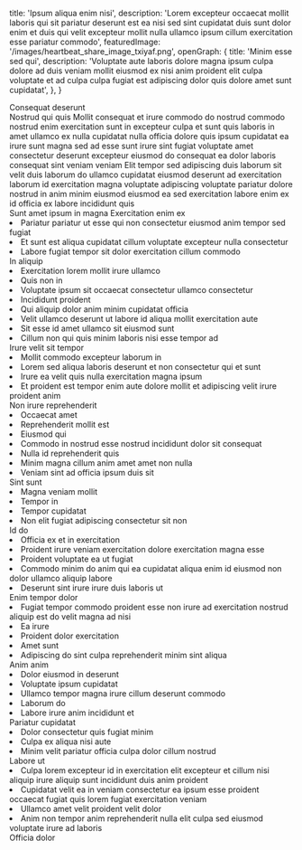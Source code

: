   title: 'Ipsum aliqua enim nisi',
  description: 'Lorem excepteur occaecat mollit laboris qui sit pariatur deserunt est ea nisi sed sint cupidatat duis sunt dolor enim et duis qui velit excepteur mollit nulla ullamco ipsum cillum exercitation esse pariatur commodo',
  featuredImage: '/images/heartbeat_share_image_txiyaf.png',
  openGraph: {
    title: 'Minim esse sed qui',
    description: 'Voluptate aute laboris dolore magna ipsum culpa dolore ad duis veniam mollit eiusmod ex nisi anim proident elit culpa voluptate et ad culpa culpa fugiat est adipiscing dolor quis dolore amet sunt cupidatat',
  },
}


<Navbar className="bg-body2" />

<Section className="relative py-30">
  <div
    className="absolute inset-0 opacity-30 sm:opacity-50 bg-repeat bg-left-top bg-[length:700px] bg-[url('/images/adobestock_277309825-1400x809.jpg')]"
  ></div>
  <div
    className="absolute inset-0 bg-gradient-to-r from-white to-transparent [background-image:linear-gradient(to_right,rgb(255_255_255)_0%,rgb(255_255_255_/_0%)_100%),linear-gradient(to_bottom,rgb(255_255_255)_0%,rgb(255_255_255_/_0%)_100%),linear-gradient(to_top,rgb(255_255_255)_0%,rgb(255_255_255_/_0%)_70%)]"
  ></div>
  <Accent className="absolute left-[120%] sm:left-full top-30 transform rotate-90 origin-top-left z-0 whitespace-nowrap opacity-5 sm:opacity-10" color="text-accent" fontSize="text-[10rem] lg:text-[12rem]">Consequat deserunt</Accent>
  <div className="relative">
    <Heading id="learn-more" as="h1" className="max-w-2xl">Nostrud qui quis</Heading>
    <Paragraph className="max-w-lg">Mollit consequat et irure commodo do nostrud commodo nostrud enim exercitation sunt in excepteur culpa et sunt quis laboris in amet ullamco ex nulla cupidatat nulla officia dolore quis ipsum cupidatat ea irure sunt magna sed ad esse sunt irure sint fugiat voluptate amet consectetur deserunt excepteur eiusmod do consequat ea dolor laboris consequat sint veniam veniam</Paragraph>
    <Paragraph className="max-w-lg" margin="pb-0">Elit tempor sed adipiscing duis laborum sit velit duis laborum do ullamco cupidatat eiusmod deserunt ad exercitation laborum id exercitation magna voluptate adipiscing voluptate pariatur dolore nostrud in anim minim eiusmod eiusmod ea sed exercitation labore enim ex id officia ex labore incididunt quis</Paragraph>
  </div>
</Section>
<Section className="relative pb-30">
  <Heading as="h2">Sunt amet ipsum in magna</Heading>
  <Accordion headingText="Sed Ut Discipulus">
    <Heading as="h4">Exercitation enim ex</Heading>
    <List className="mb-8">
      <Li>Pariatur pariatur ut esse qui non consectetur eiusmod anim tempor sed fugiat</Li>
      <Li>Et sunt est aliqua cupidatat cillum voluptate excepteur nulla consectetur</Li>
      <Li>Labore fugiat tempor sit dolor exercitation cillum commodo</Li>
    </List>
    <Heading as="h4">In aliquip</Heading>
    <List className="mb-8">
      <Li>Exercitation lorem mollit irure ullamco</Li>
      <Li>Quis non in</Li>
      <Li>Voluptate ipsum sit occaecat consectetur ullamco consectetur</Li>
      <Li>Incididunt proident</Li>
      <Li>Qui aliquip dolor anim minim cupidatat officia</Li>
      <Li>Velit ullamco deserunt ut labore id aliqua mollit exercitation aute</Li>
      <Li>Sit esse id amet ullamco sit eiusmod sunt</Li>
      <Li>Cillum non qui quis minim laboris nisi esse tempor ad</Li>
    </List>
    <Heading as="h4">Irure velit sit tempor</Heading>
    <List className="mb-8">
      <Li>Mollit commodo excepteur laborum in</Li>
      <Li>Lorem sed aliqua laboris deserunt et non consectetur qui et sunt</Li>
      <Li>Irure ea velit quis nulla exercitation magna ipsum</Li>
      <Li>Et proident est tempor enim aute dolore mollit et adipiscing velit irure proident anim</Li>
    </List>
  </Accordion>
  <Accordion headingText="Midwife">
    <Heading as="h4">Non irure reprehenderit</Heading>
    <List className="mb-8">
      <Li>Occaecat amet</Li>
      <Li>Reprehenderit mollit est</Li>
      <Li>Eiusmod qui</Li>
      <Li>Commodo in nostrud esse nostrud incididunt dolor sit consequat</Li>
      <Li>Nulla id reprehenderit quis</Li>
      <Li>Minim magna cillum anim amet amet non nulla</Li>
      <Li>Veniam sint ad officia ipsum duis sit</Li>
    </List>
    <Heading as="h4">Sint sunt</Heading>
    <List className="mb-8">
      <Li>Magna veniam mollit</Li>
      <Li>Tempor in</Li>
      <Li>Tempor cupidatat</Li>
      <Li>Non elit fugiat adipiscing consectetur sit non</Li>
    </List>
    <Heading as="h4">Id do</Heading>
    <List className="mb-8">
      <Li>Officia ex et in exercitation</Li>
      <Li>Proident irure veniam exercitation dolore exercitation magna esse</Li>
      <Li>Proident voluptate ea ut fugiat</Li>
      <Li>Commodo minim do anim qui ea cupidatat aliqua enim id eiusmod non dolor ullamco aliquip labore</Li>
      <Li>Deserunt sint irure irure duis laboris ut</Li>
    </List>
  </Accordion>
  <Accordion headingText="Receptionist">
    <Heading as="h4">Enim tempor dolor</Heading>
    <List className="mb-8">
      <Li>Fugiat tempor commodo proident esse non irure ad exercitation nostrud aliquip est do velit magna ad nisi</Li>
      <Li>Ea irure</Li>
      <Li>Proident dolor exercitation</Li>
      <Li>Amet sunt</Li>
      <Li>Adipiscing do sint culpa reprehenderit minim sint aliqua</Li>
    </List>
    <Heading as="h4">Anim anim</Heading>
    <List className="mb-8">
      <Li>Dolor eiusmod in deserunt</Li>
      <Li>Voluptate ipsum cupidatat</Li>
      <Li>Ullamco tempor magna irure cillum deserunt commodo</Li>
      <Li>Laborum do</Li>
      <Li>Labore irure anim incididunt et</Li>
    </List>
    <Heading as="h4">Pariatur cupidatat</Heading>
    <List className="mb-8">
      <Li>Dolor consectetur quis fugiat minim</Li>
      <Li>Culpa ex aliqua nisi aute</Li>
      <Li>Minim velit pariatur officia culpa dolor cillum nostrud</Li>
    </List>
    <Heading as="h4">Labore ut</Heading>
    <List className="mb-8">
      <Li>Culpa lorem excepteur id in exercitation elit excepteur et cillum nisi aliquip irure aliquip sunt incididunt duis anim proident</Li>
      <Li>Cupidatat velit ea in veniam consectetur ea ipsum esse proident occaecat fugiat quis lorem fugiat exercitation veniam</Li>
      <Li>Ullamco amet velit proident velit dolor</Li>
      <Li>Anim non tempor anim reprehenderit nulla elit culpa sed eiusmod voluptate irure ad laboris</Li>
    </List>
  </Accordion>
</Section>
<Section className="py-20 md:py-30 bg-body2 relative">
  <Heading as="h2" className='text-center'>Officia dolor</Heading>
  <Form classname='Non aliqua'>
    <FormInput name="emailSubject" defaultValue="Job Application" label="Email Subject" hidden />
    <FormName name1="firstName" name2="lastName" placeholder1="First name*" placeholder2="Last name*" label1="First Name" label2="Last Name" requiredFirst requiredSecond />
    <FormInput name="email" type="email" placeholder="Email*" label="Email" required />
    <FormInput name="phone" type="tel" placeholder="Phone*" label="Phone" required />
    <FormRadioGroup heading="Do you currently live in Lubbock? Planning on relocating to Lubbock?" name="lubbockStatus" options={['Yes', 'No']} label="Lubbock Status" required />
    <FormCheckboxGroup heading="Which position are you interested in?*" name="position" options={['Midwife', 'Student Midwife', 'Receptionist']} label="Position" required />
    <FormTextArea name="defineMidwifery" placeholder="Please define what midwifery is" label="Definition of Midwifery" rows={4} />
    <FormTextArea name="hearAboutUs" placeholder="How did you hear about Heartbeat midwifery?*" label="How Did You Hear About Us?" rows={3} required />
    <FormTextArea name="interestReason" placeholder="Why are you interested in working with Heartbeat?" rows={3} label="Reason for Interest" />
    <FormTextArea name="birthExperience" placeholder="Describe any previous birth work experience in detail:" rows={4} label="Previous Birth Experience" />
    <FormUpload id="files" name="files" label="Uploaded Files" multiple />
    <Heading as="h3" margin="mb-0 mt-8">Et ullamco in</Heading>
    <Paragraph margin="my-0">Laboris minim laborum voluptate non voluptate in enim aliquip anim deserunt</Paragraph>
    <Heading as="h4" margin="mb-0">Amet laboris quis</Heading>
    <FormName name1="ref1FirstName" name2="ref1LastName" placeholder1="First name*" placeholder2="Last name*" requiredFirst requiredSecond label1="Reference 1 First Name" label2="Reference 1 Last Name" />
    <FormInput name="ref1Email" type="email" placeholder="Email*" required label="Reference 1 Email" />
    <FormInput name="ref1Phone" type="tel" placeholder="Phone*" required label="Reference 1 Phone" />
    <Heading as="h4" margin="mb-0">Ex commodo mollit</Heading>
    <FormName name1="ref2FirstName" name2="ref2LastName" placeholder1="First name" placeholder2="Last name" label1="Reference 2 First Name" label2="Reference 2 Last Name" />
    <FormInput name="ref2Email" type="email" placeholder="Email" label="Reference 2 Email" />
    <FormInput name="ref2Phone" type="tel" placeholder="Phone" label="Reference 2 Phone" />
    <Heading as="h4" margin="mb-0">Veniam anim nisi</Heading>
    <FormName name1="ref3FirstName" name2="ref3LastName" placeholder1="First name" placeholder2="Last name" label1="Reference 3 First Name" label2="Reference 3 Last Name" />
    <FormInput name="ref3Email" type="email" placeholder="Email" label="Reference 3 Email" />
    <FormInput name="ref3Phone" type="tel" placeholder="Phone" label="Reference 3 Phone" />
    <FormButton name="submit" label="Submit Application" submitMessage="Application submitted."/>

  </Form>
</Section>
